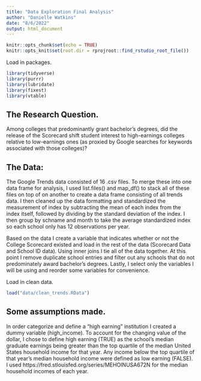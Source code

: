 ```yaml
---
title: "Data Exploration Final Analysis"
author: "Danielle Watkins"
date: "8/6/2022"
output: html_document
---
```

```r
knitr::opts_chunk$set(echo = TRUE)
knitr::opts_knit$set(root.dir = rprojroot::find_rstudio_root_file())
```


Load in packages.
```r
library(tidyverse)
library(purrr)
library(lubridate)
library(fixest)
library(vtable)
```

## The Research Question.
Among colleges that predominantly grant bachelor’s degrees, did the release of the Scorecard shift student interest to high-earnings colleges relative to low-earnings ones (as proxied by Google searches for keywords associated with those colleges)?

## The Data:
The Google Trends data consisted of 16 .csv files. To merge these into one data frame for analysis, I used list.files() and map_df() to stack all of these files on top of on another to create a data frame consisting of all trends data. I then cleaned up the data formatting and standardized the measurement of index by subtracting the mean of each index from the index itself, followed by dividing by the standard deviation of the index. I then group by schname and month to take the average standardized index so each school only has 12 observations per year.  

Based on the data I create a variable that indicates whether or not the College Scorecard existed and load in the rest of the data (Scorecard Data and School ID data). Using inner joins I tie all of the data together. At this point I remove duplicate school entries and filter out any schools that do not predominately award bachelor's degrees. Lastly, I select only the variables I will be using and reorder some variables for convenience.

Load in clean data.
```r
load("data/clean_trends.RData")
```

## Some assumptions made.
In order categorize and define a "high earning" institution I created a dummy variable (high_income). To account for the changing value of the dollar, I chose to define high earning (TRUE) as the school's median graduate earnings being greater than the top quartile of the median United States household income for that year. Any income below the top quartile of that year's median household income were defined as low earning (FALSE). I used https://fred.stlouisfed.org/series/MEHOINUSA672N for the median household incomes of each year.
